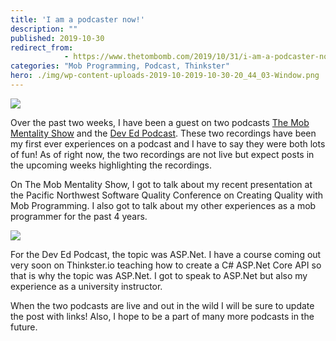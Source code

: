 ```yaml
---
title: 'I am a podcaster now!'
description: ""
published: 2019-10-30
redirect_from: 
            - https://www.thetombomb.com/2019/10/31/i-am-a-podcaster-now/
categories: "Mob Programming, Podcast, Thinkster"
hero: ./img/wp-content-uploads-2019-10-2019-10-30-20_44_03-Window.png
---
```

<!-- wp:image {"align":"right","id":1987,"width":300,"height":187,"linkDestination":"custom"} -->

[![](./img/wp-content-uploads-2019-10-2019-10-30-20_44_03-Window.png)](https://www.youtube.com/channel/UCgt1lVMrdwlZKBaerxxp2iQ)

<!-- /wp:image -->

<!-- wp:paragraph -->

Over the past two weeks, I have been a guest on two podcasts [The Mob Mentality Show](https://www.youtube.com/channel/UCgt1lVMrdwlZKBaerxxp2iQ) and the [Dev Ed Podcast](https://devchat.tv/dev-ed/). These two recordings have been my first ever experiences on a podcast and I have to say they were both lots of fun! As of right now, the two recordings are not live but expect posts in the upcoming weeks highlighting the recordings.

<!-- /wp:paragraph -->

<!-- wp:paragraph -->

On The Mob Mentality Show, I got to talk about my recent presentation at the Pacific Northwest Software Quality Conference on Creating Quality with Mob Programming. I also got to talk about my other experiences as a mob programmer for the past 4 years.

<!-- /wp:paragraph -->

<!-- wp:image {"align":"left","id":1988,"width":200,"height":330,"linkDestination":"custom"} -->

[![](./img/www.thetombomb.com-wp-content-uploads-2019-10-dev-ed-podcast.png)](https://devchat.tv/dev-ed/)

<!-- /wp:image -->

<!-- wp:paragraph -->

For the Dev Ed Podcast, the topic was ASP.Net. I have a course coming out very soon on Thinkster.io teaching how to create a C# ASP.Net Core API so that is why the topic was ASP.Net. I got to speak to ASP.Net but also my experience as a university instructor.

<!-- /wp:paragraph -->

<!-- wp:paragraph -->

When the two podcasts are live and out in the wild I will be sure to update the post with links! Also, I hope to be a part of many more podcasts in the future.

<!-- /wp:paragraph -->
